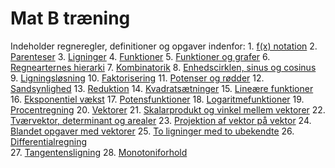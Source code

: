 # Mat B træning

Indeholder regneregler, definitioner og opgaver indenfor:
1. [f(x) notation](fx_notation.qmd)
2. [Parenteser](parenteser.qmd)
3. [Ligninger](ligninger.qmd)
4. [Funktioner](funktioner.qmd)
5. [Funktioner og grafer](funktioner_og_grafer.qmd)
6. [Regnearternes hierarki](pemdas.qmd)
7. [Kombinatorik](kombinatorik.qmd)
8. [Enhedscirklen, sinus og cosinus](enhedscirklen.qmd)
9. [Ligningsløsning](ligningsloesning.qmd)
10. [Faktorisering](faktorisering.qmd)
11. [Potenser og rødder](potenser_og_roedder.qmd)
12. [Sandsynlighed](sandsynlighed.qmd)
13. [Reduktion](reduktion.qmd)
14. [Kvadratsætninger](kvadratsaetninger.qmd)
15. [Lineære funktioner](lineaere_funktioner.qmd)
16. [Eksponentiel vækst](eksponentiel_vaekst.qmd)
17. [Potensfunktioner](potensfunktioner.qmd)
18. [Logaritmefunktioner](log_funktioner.qmd)
19. [Procentregning](procent.qmd)
20. [Vektorer](vektorer.qmd)
21. [Skalarprodukt og vinkel mellem vektorer](skalarprodukt.qmd)
22. [Tværvektor, determinant og arealer](tvaervektor.qmd)
23. [Projektion af vektor på vektor](projektion.qmd)
24. [Blandet opgaver med vektorer](vektorer_opsum.qmd)
25. [To ligninger med to ubekendte](toligninger.qmd)
26. [Differentialregning](diff_regning.qmd)  
27. [Tangentensligning](tangent.qmd)
28. [Monotoniforhold](monotoniforhold.qmd)
